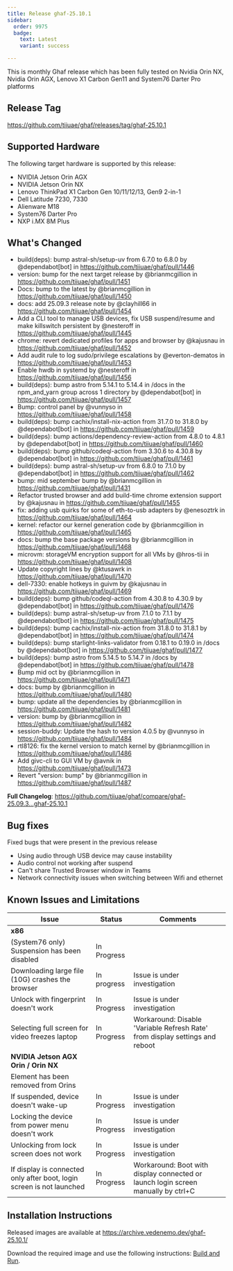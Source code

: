 ```yaml
---
title: Release ghaf-25.10.1
sidebar:
  order: 9975
  badge:
    text: Latest
    variant: success

---
```


This is monthly Ghaf release which has been fully tested on Nvidia Orin NX, Nvidia Orin AGX, Lenovo X1 Carbon Gen11 and System76 Darter Pro platforms

## Release Tag

https://github.com/tiiuae/ghaf/releases/tag/ghaf-25.10.1

## Supported Hardware

The following target hardware is supported by this release:

- NVIDIA Jetson Orin AGX
- NVIDIA Jetson Orin NX
- Lenovo ThinkPad X1 Carbon Gen 10/11/12/13, Gen9 2-in-1
- Dell Latitude 7230, 7330
- Alienware M18
- System76 Darter Pro
- NXP i.MX 8M Plus


## What's Changed

* build(deps): bump astral-sh/setup-uv from 6.7.0 to 6.8.0 by @dependabot[bot] in https://github.com/tiiuae/ghaf/pull/1446
* version: bump for the next target release by @brianmcgillion in https://github.com/tiiuae/ghaf/pull/1451
* Docs: bump to the latest by @brianmcgillion in https://github.com/tiiuae/ghaf/pull/1450
* docs: add 25.09.3 release note by @clayhill66 in https://github.com/tiiuae/ghaf/pull/1454
* Add a CLI tool to manage USB devices, fix USB suspend/resume and make killswitch persistent by @nesteroff in https://github.com/tiiuae/ghaf/pull/1445
* chrome: revert dedicated profiles for apps and browser by @kajusnau in https://github.com/tiiuae/ghaf/pull/1452
* Add audit rule to log sudo/privilege escalations by @everton-dematos in https://github.com/tiiuae/ghaf/pull/1453
* Enable hwdb in systemd by @nesteroff in https://github.com/tiiuae/ghaf/pull/1456
* build(deps): bump astro from 5.14.1 to 5.14.4 in /docs in the npm_and_yarn group across 1 directory by @dependabot[bot] in https://github.com/tiiuae/ghaf/pull/1457
* Bump: control panel by @vunnyso in https://github.com/tiiuae/ghaf/pull/1458
* build(deps): bump cachix/install-nix-action from 31.7.0 to 31.8.0 by @dependabot[bot] in https://github.com/tiiuae/ghaf/pull/1459
* build(deps): bump actions/dependency-review-action from 4.8.0 to 4.8.1 by @dependabot[bot] in https://github.com/tiiuae/ghaf/pull/1460
* build(deps): bump github/codeql-action from 3.30.6 to 4.30.8 by @dependabot[bot] in https://github.com/tiiuae/ghaf/pull/1461
* build(deps): bump astral-sh/setup-uv from 6.8.0 to 7.1.0 by @dependabot[bot] in https://github.com/tiiuae/ghaf/pull/1462
* bump: mid september bump by @brianmcgillion in https://github.com/tiiuae/ghaf/pull/1431
* Refactor trusted browser and add build-time chrome extension support by @kajusnau in https://github.com/tiiuae/ghaf/pull/1455
* fix: adding usb quirks for some of eth-to-usb adapters by @enesoztrk in https://github.com/tiiuae/ghaf/pull/1464
* kernel: refactor our kernel generation code by @brianmcgillion in https://github.com/tiiuae/ghaf/pull/1465
* docs: bump the base package versions by @brianmcgillion in https://github.com/tiiuae/ghaf/pull/1468
* microvm: storageVM encryption support for all VMs by @hros-tii in https://github.com/tiiuae/ghaf/pull/1408
* Update copyright lines by @ktusawrk in https://github.com/tiiuae/ghaf/pull/1470
* dell-7330: enable hotkeys in guivm by @kajusnau in https://github.com/tiiuae/ghaf/pull/1469
* build(deps): bump github/codeql-action from 4.30.8 to 4.30.9 by @dependabot[bot] in https://github.com/tiiuae/ghaf/pull/1476
* build(deps): bump astral-sh/setup-uv from 7.1.0 to 7.1.1 by @dependabot[bot] in https://github.com/tiiuae/ghaf/pull/1475
* build(deps): bump cachix/install-nix-action from 31.8.0 to 31.8.1 by @dependabot[bot] in https://github.com/tiiuae/ghaf/pull/1474
* build(deps): bump starlight-links-validator from 0.18.1 to 0.19.0 in /docs by @dependabot[bot] in https://github.com/tiiuae/ghaf/pull/1477
* build(deps): bump astro from 5.14.5 to 5.14.7 in /docs by @dependabot[bot] in https://github.com/tiiuae/ghaf/pull/1478
* Bump mid oct by @brianmcgillion in https://github.com/tiiuae/ghaf/pull/1471
* docs: bump by @brianmcgillion in https://github.com/tiiuae/ghaf/pull/1480
* bump: update all the dependencies by @brianmcgillion in https://github.com/tiiuae/ghaf/pull/1481
* version: bump by @brianmcgillion in https://github.com/tiiuae/ghaf/pull/1482
* session-buddy: Update the hash to version 4.0.5 by @vunnyso in https://github.com/tiiuae/ghaf/pull/1484
* rtl8126: fix the kernel version to match kernel by @brianmcgillion in https://github.com/tiiuae/ghaf/pull/1486
* Add givc-cli to GUI VM by @avnik in https://github.com/tiiuae/ghaf/pull/1473
* Revert "version: bump" by @brianmcgillion in https://github.com/tiiuae/ghaf/pull/1487


**Full Changelog**: https://github.com/tiiuae/ghaf/compare/ghaf-25.09.3...ghaf-25.10.1

## Bug fixes

Fixed bugs that were present in the previous release

* Using audio through USB device may cause instability
* Audio control not working after suspend
* Can't share Trusted Browser window in Teams
* Network connectivity issues when switching between Wifi and ethernet


## Known Issues and Limitations

| Issue                                                                                                     | Status      | Comments                                                                   |
| --------------------------------------------------------------------------------------------------------- | ----------- | -------------------------------------------------------------------------- |
| **x86**                                                                                             |             |                                                                            |
| (System76 only) Suspension has been disabled | In Progress |  |
| Downloading large file (10G) crashes the browser                                                          | In progress | Issue is under investigation                                               |
| Unlock with fingerprint doesn't work                            | In Progress                                                       | Issue is under investigation
| Selecting full screen for video freezes laptop | In Progress | Workaround: Disable 'Variable Refresh Rate' from display settings and reboot |
| **NVIDIA Jetson AGX Orin / Orin NX**                                                                      |             |                                                                            |
| Element has been removed from Orins |  |  |
| If suspended, device doesn't wake-up                                            | In Progress | Issue is under investigation                       |
| Locking the device from power menu doesn't work | In Progress | Issue is under investigation |
| Unlocking from lock screen does not work | In Progress | Issue is under investigation |
| If display is connected only after boot, login screen is not launched | In Progress | Workaround: Boot with display connected or launch login screen manually by ctrl+C |

## Installation Instructions

Released images are available at https://archive.vedenemo.dev/ghaf-25.10.1/

Download the required image and use the following instructions: [Build and Run](/ghaf/dev/ref/build_and_run).
